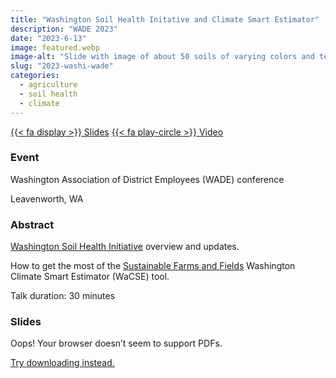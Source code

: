 ```yaml
---
title: "Washington Soil Health Initative and Climate Smart Estimator"
description: "WADE 2023"
date: "2023-6-13"
image: featured.webp
image-alt: "Slide with image of about 50 soils of varying colors and textures and text saying we need diverse solutions for diverse soils."
slug: "2023-washi-wade"
categories:
  - agriculture
  - soil health
  - climate
---
```


<span class="talk-btn-group">
<a href="2023_WADE_WaSHI_WaCSE_JR.pdf" target="_blank" class="btn" role="button">{{< fa display >}} Slides</a> <a href="https://youtu.be/PKOQitlLjXI?si=v3tVpDIP3F8xHMtR" class="btn" role="button">{{< fa play-circle >}} Video</a>
</span>

### Event

Washington Association of District Employees (WADE) conference

Leavenworth, WA

### Abstract

[Washington Soil Health Initiative](https://washingtonsoilhealthinitiative.com/) overview and updates.

How to get the most of the [Sustainable Farms and Fields](https://www.scc.wa.gov/programs/sustainable-farms-fields) Washington Climate Smart Estimator (WaCSE) tool.

Talk duration: 30 minutes

### Slides

<object class="slides" data="2023_WADE_WaSHI_WaCSE_JR.pdf"><p>Oops! Your browser doesn't seem to support PDFs.</p><p><a href="2023_WADE_WaSHI_WaCSE_JR.pdf">Try downloading instead.</a></p></object>
